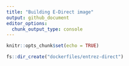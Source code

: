 ```yaml
---
title: "Building E-Direct image"
output: github_document
editor_options: 
  chunk_output_type: console
---
```


```r
knitr::opts_chunk$set(echo = TRUE)
```

```r
fs::dir_create("dockerfiles/entrez-direct")
```

```r

```

